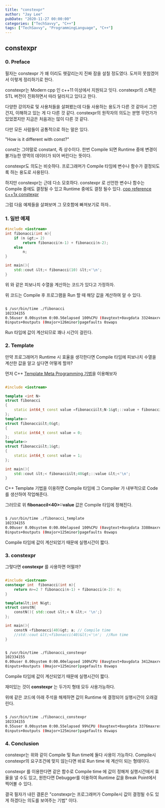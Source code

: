 ```yaml
---
title: "constexpr"
author: "Jay Lee"
pubDate: "2020-11-27 00:00:00"
categories: ["TechSavvy", "C++"]
tags: ["TechSavvy", "ProgrammingLanguage", "C++"]
---
```



## constexpr

### 0. Preface

필자는 constexpr 가 왜 이리도 헷갈리는지 진짜 잠을 설칠 정도였다.
도저히 못참겠어서 이렇게 정리하기로 한다.

constexpr는 Modern cpp 인 c++11 이상에서 지원되고 잇다.
constexpr의 스펙은 STL 버전이 진화하면서 따라 달라지고 있다고 한다.

다양한 강의자료 및 사용처들을 살펴봤는데 다들 사용하는 용도가 다른 것 같아서 그런건지, 이해하고 있는 게 다 다른 것 같다.
constexpr의 원작자의 의도는 분명 무언가가 있었겠지만 지금은 처음과는 많이 다른 것 같다.

다만 모든 사람들이 공통적으로 하는 말은 있다.

"How is it different with const?"

const는 그야말로 constant, 즉 상수이다.
한번 Compile 되면 Runtime 중에 변경이 불가능한 영역의 데이터가 되어 버린다는 뜻이다.

constexpr도 의도는 비슷하다. 프로그래머가 Compile 타임에 변수나 함수가 결정되도록  하는 용도로 사용된다.

하지만 constexpr는 근데 다소 모호하다.
constexpr 로 선언한 변수나 함수는 Compile 중에도 결정될 수 있고 Runtime 중에도 결정 될수 있다. 
[cpp reference c++1x constexpr](https://en.cppreference.com/w/cpp/language/constexpr)

그럼 다음 예제들을 살펴보며 그 모호함에 빠져보기로 하자..

### 1. 일반 예제

``` cpp
#include <iostream>
int fibonacci(int n){
    if (n &gt;= 2) 
        return fibonacci(n-1) + fibonacci(n-2);
    else
        n;
}

int main(){
    std::cout &lt;< fibonacci(10) &lt;<'\n';
}
````

위 와 같은 피보나치 수열을 계산하는 코드가 있다고 가정하자.

위 코드는 Compile 후 프로그램을 Run 할 때 해당 값을 계산하여 알 수 있다.

``` sh

$ /usr/bin/time ./fibonacci 
102334155
0.56user 0.00system 0:00.56elapsed 100%CPU (0avgtext+0avgdata 3324maxresident)k
0inputs+0outputs (0major+126minor)pagefaults 0swaps

```

Run 타임에 값이 계산되므로 꽤나 시간이 걸린다.

### 2. Template 

만약 프로그래머가 Runtime 시 효율을 생각한다면 Compile 타임에 피보나치 수열을 계산한 값을 알고 싶다면 어떻게 할까?

먼저 C++ [Template Meta Programming 기법](https://ko.wikipedia.org/wiki/%ED%85%9C%ED%94%8C%EB%A6%BF_%EB%A9%94%ED%83%80%ED%94%84%EB%A1%9C%EA%B7%B8%EB%9E%98%EB%B0%8D)을 이용해보자


``` cpp

#include <iostream>

template <int N>
struct fibonacci
{
    static int64_t const value =fibonacci&lt;N-1&gt;::value + fibonacci&lt;N-2&gt;::value;
};
template<>
struct fibonacci&lt;0&gt;
{
    static int64_t const value = 0;
};
template<>
struct fibonacci&lt;1&gt;
{
    static int64_t const value = 1;
};

int main(){
    std::cout &lt;< fibonacci&lt;40&gt;::value &lt;<'\n';
}
```

C++ Template 기법을 이용하면 Compile 타임에 그 Compiler 가 내부적으로 Code를 생산하여 작업해준다.

그러므로 위 **fibonacciI&lt;40&gt;::value** 값은 Compile 타임에 정해진다.

``` sh

$ /usr/bin/time ./fibonacci_template 
102334155
0.00user 0.00system 0:00.00elapsed 100%CPU (0avgtext+0avgdata 3388maxresident)k
0inputs+0outputs (0major+125minor)pagefaults 0swaps

```

Compile 타임에 값이 계산되었기 때문에 실행시간이 짧다.

### 3. constexpr

그렇다면 **constexpr** 를 사용하면 어떨까?

``` cpp

#include <iostream>
constexpr int  fibonacci(int n){
    return n>=2 ? fibonacci(n-1) + fibonacci(n-2): n;
}

template&lt;int N&gt;
struct constN{
    constN(){ std::cout &lt;< N &lt;< '\n';}
};

int main(){
    constN <fibonacci(40)&gt; a; // Compile time
    //std::cout &lt;<fibonacci(40)&lt;<'\n';  //Run time
}

```

``` sh

$ /usr/bin/time ./fibonacci_constexpr 
102334155
0.00user 0.00system 0:00.00elapsed 100%CPU (0avgtext+0avgdata 3412maxresident)k
0inputs+0outputs (0major+125minor)pagefaults 0swaps

```

Compile 타임에 값이 계산되었기 때문에 실행시간이 짧다.

재미있는 것이 **constexpr** 는 두가지 형태 모두 사용가능하다.

위에 같은 코드에 아래 주석을 해제하면 값이 Runtime 에 결정되어 실행시간이 오래걸린다.

``` sh

$ /usr/bin/time ./fibonacci_constexpr 
102334155
0.55user 0.00system 0:00.55elapsed 99%CPU (0avgtext+0avgdata 3376maxresident)k
0inputs+0outputs (0major+125minor)pagefaults 0swaps

```

### 4. Conclusion

constexpr는 위와 같이 Compile 및 Run time에 둘다 사용이 가능하다.
Compile시 constexpr의 요구조건에 맞지 않는다면 바로 Run time 에 계산이 되는 형태이다.

constexpr 를 이용한다면 같은 함수로 Compile time 에 값이 정해져 실행시간에서 효율을 낼 수도 있고, 원한다면  Debugger를 이용하여 Runtime 값을 Break Point에서 찍어볼 수 있다.

결국 필자가 내린 결론은 "constexpr는 프로그래머가 Compile시 값이 결정될 수도 있게 하겠다는 의도를 보여주는 기법" 이다.

